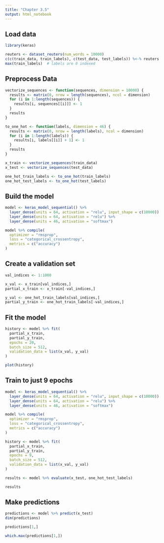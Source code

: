 ```yaml
---
title: "Chapter 3.5"
output: html_notebook
---
```


## Load data

```r
library(keras)

reuters <- dataset_reuters(num_words = 10000)
c(c(train_data, train_labels), c(test_data, test_labels)) %<-% reuters
max(train_labels)  # labels are 0 indexed
```

## Preprocess Data

```r
vectorize_sequences <- function(sequences, dimension = 10000) {
  results <- matrix(0, nrow = length(sequences), ncol = dimension)
  for (i in 1:length(sequences)) {
    results[i, sequences[[i]]] <- 1
  }
  results
}

to_one_hot <- function(labels, dimension = 46) {
  results <- matrix(0, nrow = length(labels), ncol = dimension)
  for (i in 1:length(labels)) {
    results[i, labels[[i]] + 1] <- 1
  }
  results
}

x_train <- vectorize_sequences(train_data)
x_test <- vectorize_sequences(test_data)

one_hot_train_labels <- to_one_hot(train_labels)
one_hot_test_labels <- to_one_hot(test_labels)
```

## Build the model

```r
model <- keras_model_sequential() %>%
  layer_dense(units = 64, activation = "relu", input_shape = c(10000)) %>%
  layer_dense(units = 64, activation = "relu") %>%
  layer_dense(units = 46, activation = "softmax")

model %>% compile(
  optimizer = "rmsprop",
  loss = "categorical_crossentropy",
  metrics = c("accuracy")
)
```

## Create a validation set

```r
val_indices <- 1:1000

x_val <- x_train[val_indices,]
partial_x_train <- x_train[-val_indices,]

y_val <- one_hot_train_labels[val_indices,]
partial_y_train <- one_hot_train_labels[-val_indices,]
```

## Fit the model

```r
history <- model %>% fit(
  partial_x_train,
  partial_y_train, 
  epochs = 20,
  batch_size = 512,
  validation_data = list(x_val, y_val)
)

plot(history)
```

## Train to just 9 epochs

```r
model <- keras_model_sequential() %>%
  layer_dense(units = 64, activation = "relu", input_shape = c(10000)) %>%
  layer_dense(units = 64, activation = "relu") %>%
  layer_dense(units = 46, activation = "softmax")

model %>% compile(
  optimizer = "rmsprop",
  loss = "categorical_crossentropy",
  metrics = c("accuracy")
)

history <- model %>% fit(
  partial_x_train,
  partial_y_train, 
  epochs = 9,
  batch_size = 512,
  validation_data = list(x_val, y_val)
)

results <- model %>% evaluate(x_test, one_hot_test_labels)

results

```

## Make predictions

```r

predictions <- model %>% predict(x_test)
dim(predictions)

predictions[1,]

which.max(predictions[1,])

```